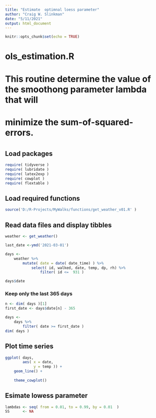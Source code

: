 ```yaml
---
title: "Estimate  optimnal loess parameter"
author: "Craig W. Slinkman"
date: "5/11/2021"
output: html_document
---
```


```r
knitr::opts_chunk$set(echo = TRUE)
```

# ols_estimation.R

# This routine determine the value of the smoothong parameter lambda that will
# minimize the sum-of-squared-errors.
#
## Load packages  

```r
require( tidyverse )
require( lubridate )
require( latex2exp )
require( cowplot )
require( flextable )
```
## Load required functions  

```r
source('D:/R-Projects/MyWalks/functions/get_weather_v01.R' )
```

## Read data files and display tibbles

```r
weather <- get_weather()

last_date <-ymd('2021-03-01')

days <- 
    weather %>% 
        mutate( date = date( date_time) ) %>% 
            select( id, walked, date, temp, dp, rh) %>% 
                filter( id <=  931 )

days$date

```
    
### Keep only the  last 365 days

```r
n <- dim( days )[1]
first_date <- days$date[n] - 365

days <- 
    days %>% 
        filter( date >= first_date )
dim( days )
```

## Plot time series

```r
ggplot( days,
        aes( x = date,
             y = temp )) +
    geom_line() +
    
    theme_cowplot()
```

## Esimate lowess parameter

```r
lambdas <- seq( from = 0.01, to = 0.99, by = 0.01  )
SS      <- NA

```



